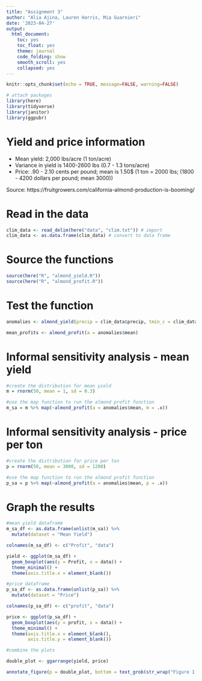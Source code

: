 ```yaml
---
title: "Assignment 3"
author: "Alia Ajina, Lauren Harris, Mia Guarnieri"
date: '2023-04-27'
output:
  html_document:
    toc: yes
    toc_float: yes
    theme: journal
    code_folding: show
    smooth_scroll: yes
    collapsed: yes
---
```


```r
knitr::opts_chunk$set(echo = TRUE, message=FALSE, warning=FALSE)

# attach packages
library(here)
library(tidyverse)
library(janitor)
library(ggpubr)
```

# Yield and price information

- Mean yield: 2,000 lbs/acre (1 ton/acre)
- Variance in yield is 1400-2600 lbs (0.7 - 1.3 tons/acre)
- Price: .90 - 2.10 cents per pound; mean is 1.50$ (1 ton = 2000 lbs; (1800 - 4200 dollars per pound; mean 3000))

Source: https://fruitgrowers.com/california-almond-production-is-booming/

# Read in the data
```r
clim_data <- read_delim(here("data", "clim.txt")) # import
clim_data <- as.data.frame(clim_data) # convert to data frame
```


# Source the functions
```r
source(here("R", "almond_yield.R"))
source(here("R", "almond_profit.R"))
```


# Test the function
```r
anomalies <- almond_yield(precip = clim_data$precip, tmin_c = clim_data$tmin_c, month = clim_data$month, year = clim_data$year)

mean_profits <- almond_profit(a = anomalies$mean)
```

# Informal sensitivity analysis - mean yield
```r
#create the distribution for mean yield
m = rnorm(50, mean = 1, sd = 0.3)

#use the map function to run the almond profit function
m_sa = m %>% map(~almond_profit(a = anomalies$mean, m = .x))
```

# Informal sensitivity analysis - price per ton
```r
#create the distribution for price per ton
p = rnorm(50, mean = 3000, sd = 1200)

#use the map function to run the almond profit function
p_sa = p %>% map(~almond_profit(a = anomalies$mean, p = .x))
```

# Graph the results
```r
#mean yield dataframe
m_sa_df <- as.data.frame(unlist(m_sa)) %>% 
  mutate(dataset = "Mean Yield")

colnames(m_sa_df) <- c("Profit", "data")

yield <- ggplot(m_sa_df) +
  geom_boxplot(aes(y = Profit, x = data)) +
  theme_minimal() +
  theme(axis.title.x = element_blank())

#price dataframe
p_sa_df <- as.data.frame(unlist(p_sa)) %>% 
  mutate(dataset = "Price")

colnames(p_sa_df) <- c("profit", "data")

price <- ggplot(p_sa_df) +
  geom_boxplot(aes(y = profit, x = data)) +
  theme_minimal() +
  theme(axis.title.x = element_blank(),
        axis.title.y = element_blank())

#combine the plots

double_plot <- ggarrange(yield, price)

annotate_figure(p = double_plot, bottom = text_grob(str_wrap("Figure 1. Sensitivity of annual almond profits in US dollars per acre to variation in mean yield in tons per acre and price of almonds in dollars per ton")))


```

